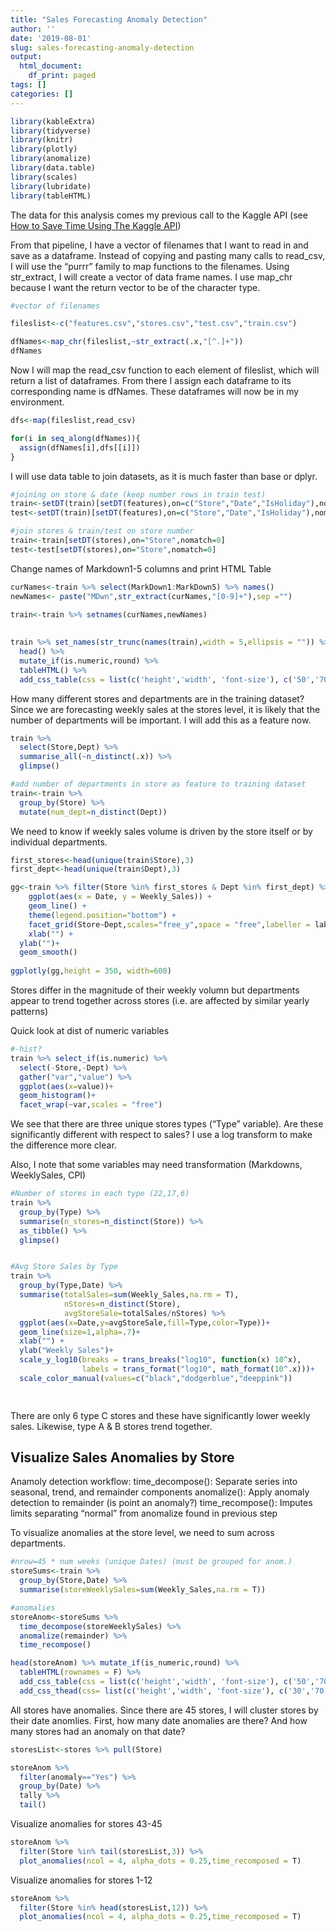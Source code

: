 ```yaml
---
title: "Sales Forecasting Anomaly Detection"
author: ''
date: '2019-08-01'
slug: sales-forecasting-anomaly-detection
output:
  html_document:
    df_print: paged
tags: []
categories: []
---
```


```r
library(kableExtra)
library(tidyverse)
library(knitr)
library(plotly)
library(anomalize)
library(data.table)
library(scales)
library(lubridate)
library(tableHTML)
```
The data for this analysis comes my previous call to the Kaggle API (see [How to Save Time Using The Kaggle API](https://mikaylaedwards.netlify.com/post/test/))

From that pipeline, I have a vector of filenames that I want to read in and save as a dataframe. Instead of copying and pasting many calls to read_csv, I will use the "purrr" family to map functions to the filenames. Using str_extract, I will create a vector of data frame names. I use map_chr because I want the return vector to be of the character type.

```r
#vector of filenames

fileslist<-c("features.csv","stores.csv","test.csv","train.csv")

dfNames<-map_chr(fileslist,~str_extract(.x,"[^.]+"))
dfNames
```

Now I will map the read_csv function to each element of fileslist, which will return a list of dataframes. From there I assign each dataframe to its corresponding name is dfNames. These dataframes will now be in my environment. 

```r
dfs<-map(fileslist,read_csv)

for(i in seq_along(dfNames)){
  assign(dfNames[i],dfs[[i]])
}
```


I will use data table to join datasets, as it is much faster than base or dplyr.
```r
#joining on store & date (keep number rows in train test)
train<-setDT(train)[setDT(features),on=c("Store","Date","IsHoliday"),nomatch=0]
test<-setDT(train)[setDT(features),on=c("Store","Date","IsHoliday"),nomatch=0]

#join stores & train/test on store number
train<-train[setDT(stores),on="Store",nomatch=0]
test<-test[setDT(stores),on="Store",nomatch=0]
```

Change names of Markdown1-5 columns and print HTML Table
```r
curNames<-train %>% select(MarkDown1:MarkDown5) %>% names()
newNames<- paste("MDwn",str_extract(curNames,"[0-9]+"),sep ="")

train<-train %>% setnames(curNames,newNames)
  
  
train %>% set_names(str_trunc(names(train),width = 5,ellipsis = "")) %>%
  head() %>% 
  mutate_if(is.numeric,round) %>% 
  tableHTML() %>%
  add_css_table(css = list(c('height','width', 'font-size'), c('50','70', '11px'))) 
```





How many different stores and departments are in the training dataset? Since we are forecasting weekly sales at the stores level, it is likely that the number of departments will be important. I will add this as a feature now. 
```r
train %>% 
  select(Store,Dept) %>% 
  summarise_all(~n_distinct(.x)) %>% 
  glimpse()

#add number of departments in store as feature to training dataset
train<-train %>% 
  group_by(Store) %>% 
  mutate(num_dept=n_distinct(Dept)) 
```

We need to know if weekly sales volume is driven by the store itself or by individual departments. 
```r
first_stores<-head(unique(train$Store),3)
first_dept<-head(unique(train$Dept),3)

gg<-train %>% filter(Store %in% first_stores & Dept %in% first_dept) %>% 
    ggplot(aes(x = Date, y = Weekly_Sales)) +
    geom_line() +
    theme(legend.position="bottom") +
    facet_grid(Store~Dept,scales="free_y",space = "free",labeller = label_both)+
    xlab("") +
  ylab("")+
  geom_smooth()
    
ggplotly(gg,height = 350, width=600)
```

Stores differ in the magnitude of their weekly volumn but departments appear to trend together across stores (i.e. are affected by similar yearly patterns)



Quick look at dist of numeric variables 
```r
#-hist?
train %>% select_if(is.numeric) %>% 
  select(-Store,-Dept) %>% 
  gather("var","value") %>% 
  ggplot(aes(x=value))+
  geom_histogram()+
  facet_wrap(~var,scales = "free")
```

We see that there are three unique stores types ("Type" variable). Are these significantly different with respect to sales? I use a log transform to make the difference more clear.

Also, I note that some variables may need transformation (Markdowns, WeeklySales, CPI)

```r
#Number of stores in each type (22,17,6)
train %>%
  group_by(Type) %>%
  summarise(n_stores=n_distinct(Store)) %>% 
  as_tibble() %>% 
  glimpse()


#Avg Store Sales by Type 
train %>% 
  group_by(Type,Date) %>% 
  summarise(totalSales=sum(Weekly_Sales,na.rm = T),
            nStores=n_distinct(Store),
            avgStoreSale=totalSales/nStores) %>% 
  ggplot(aes(x=Date,y=avgStoreSale,fill=Type,color=Type))+
  geom_line(size=1,alpha=.7)+
  xlab("") +
  ylab("Weekly Sales")+
  scale_y_log10(breaks = trans_breaks("log10", function(x) 10^x),
                labels = trans_format("log10", math_format(10^.x)))+
  scale_color_manual(values=c("black","dodgerblue","deeppink"))

 
```

There are only 6 type C stores and these have significantly lower weekly sales. Likewise, type A & B stores trend together. 



## Visualize Sales Anomalies by Store
Anamoly detection workflow:
time_decompose(): Separate series into seasonal, trend, and remainder components
anomalize(): Apply anomaly detection to remainder (is point an anomaly?)
time_recompose(): Imputes limits separating “normal” from anomalize found in previous step


To visualize anomalies at the store level, we need to sum across departments.  
```r
#nrow=45 * num weeks (unique Dates) (must be grouped for anom.)
storeSums<-train %>% 
  group_by(Store,Date) %>% 
  summarise(storeWeeklySales=sum(Weekly_Sales,na.rm = T)) 

#anomalies
storeAnom<-storeSums %>% 
  time_decompose(storeWeeklySales) %>% 
  anomalize(remainder) %>%
  time_recompose()

head(storeAnom) %>% mutate_if(is_numeric,round) %>% 
  tableHTML(rownames = F) %>%
  add_css_table(css = list(c('height','width', 'font-size'), c('50','70', '13px'))) %>% 
  add_css_thead(css= list(c('height','width', 'font-size'), c('30','70', '13px')))

```

All stores have anomalies. Since there are 45 stores, I will cluster stores by their date anomlies. First, how many date anomalies are there? And how many stores had an anomaly on that date?
```r
storesList<-stores %>% pull(Store)

storeAnom %>% 
  filter(anomaly=="Yes") %>% 
  group_by(Date) %>% 
  tally %>% 
  tail()


```
Visualize anomalies for stores 43-45
```r
storeAnom %>% 
  filter(Store %in% tail(storesList,3)) %>% 
  plot_anomalies(ncol = 4, alpha_dots = 0.25,time_recomposed = T)
```
Visualize anomalies for stores 1-12
```r
storeAnom %>% 
  filter(Store %in% head(storesList,12)) %>% 
  plot_anomalies(ncol = 4, alpha_dots = 0.25,time_recomposed = T)
```